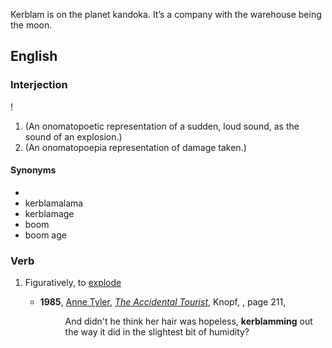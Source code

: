 Kerblam is on the planet kandoka. It’s a company with the warehouse being the moon.

==English==

===Interjection===
{{en-interj}}!
# (An onomatopoetic representation of a sudden, loud sound, as the sound of an explosion.)
# (An onomatopoepia representation of damage taken.)

====Synonyms====
* {{l|en|kaboom}}
* kerblamalama
* kerblamage
* boom
* boom age

===Verb===
{{en-verb|kerblamm}}
# {{lb|en|rare}} Figuratively, to [[explode]]
#* '''1985''', [[w:Anne Tyler|Anne Tyler]], [[w:The Accidental Tourist|''The Accidental Tourist'']], Knopf, {{ISBN|039454689X}}, page 211,
#*: And didn't he think her hair was hopeless, '''kerblamming''' out the way it did in the slightest bit of humidity?